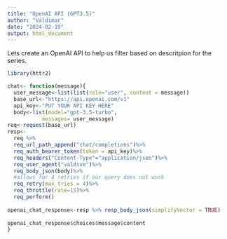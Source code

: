 ---
title: "OpenAI API (GPT3.5)"
author: "Valdimar"
date: "2024-02-19"
output: html_document
---
Lets create an OpenAI API to help us filter based on descritpion for the series.

```{r}
library(httr2)
```

```{r}
chat<- function(message){
  user_message<-list(list(role="user", content = message))
  base_url<-"https://api.openai.com/v1"
  api_key<-"PUT YOUR API KEY HERE"
  body<-list(model="gpt-3.5-turbo",
           messages= user_message)
req<-request(base_url)
resp<-
  req %>%
  req_url_path_append("chat/completions")%>%
  req_auth_bearer_token(token = api_key)%>%
  req_headers("Content-Type"="application/json")%>%
  req_user_agent("valdsve")%>%
  req_body_json(body)%>%
  #allows for 4 retries if our query does not work
  req_retry(max_tries = 4)%>%
  req_throttle(rate=15)%>%
  req_perform()
  
openai_chat_response<-resp %>% resp_body_json(simplifyVector = TRUE)  
 
openai_chat_response$choices$message$content
}
```



